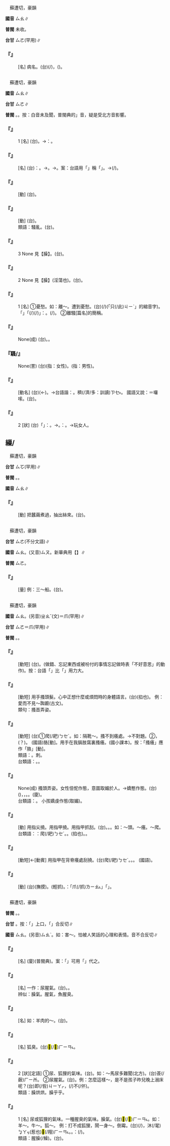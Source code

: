 
=={{ruby|瘙|ㄙㄠ}}==

　蘇遭切，豪韻

'''國音''' <rt>ㄙㄠ</rt>∥

'''普閩''' 未收。

'''台甘''' <rt>ㄙㄜ</rt>(罕用)∥

    

==='''『{{ruby|瘙|ㄙㄠ}}』'''===
: [名] 病名。(台){{ruby|小|ㄒㄧㄜˋ}}{{ruby|兒|ㆢㄧˊ}}{{ruby|/|ㄌㄧˊ}}(/{{ruby|<mark>&#xffb51;</mark>|ㆣㄧㄣˋ}}{{ruby|仔|ㄚ}}){{ruby|丌|ㆤ}}{{ruby|皮|ㄆㄨㆤˊ}}{{ruby|/|ㄆㆤˊ}}{{ruby|膚|ㄏㄨ}}{{ruby|病|ㄅㆥ˫}}{{ruby|/|ㄅㆪ˫}}{{ruby|親|ㄑㄧㄣ}}{{ruby|像|ㄑㄧㆧ˫}}{{ruby|/|ㄑㄧㆫ˫}}{{ruby|出|ㄘㄨㆵ}}{{ruby|癖|ㄆㄧㄚㆷ ͘}}，({{ruby|中|ㄉㄧㆲ}}{{ruby|醫|ㄧ}})。
    

=={{ruby|騷|ㄙㄠ}}==

　蘇遭切，豪韻

'''國音''' <rt>ㄙㄠ</rt>∥

'''台甘''' <rt>ㄙㄜ</rt>∥

'''普閩''' {{ruby|(文)|ㄙㄜ}}。{{ruby|(白)|ㄙㄠ}}。按：白音未及聞，普閩典的{{ruby|「|ㄙㄠ}}」音，疑是受北方音影響。

    

==='''『{{ruby|風|ㄈㄥ}}{{ruby|騷|ㄙㄠ}}』'''===
:1  [名] (台){{ruby|詩|ㄒㄧ}}{{ruby|經|ㄍㄧㄥ}}{{ruby|國|ㄍㆦㆶ}}{{ruby|風|ㄏㆲ}}{{ruby|及|ㄍㄚㆴ}}{{ruby|離|ㄌㄧˊ}}{{ruby|騷|ㄙㄠ}}{{ruby|二|ㄌㄧ˫}}{{ruby|/|ㄋㆭ˫}}{{ruby|大|ㄉㄞ˫}}{{ruby|/|ㄉㄨㄚ˫}}{{ruby|文|ㆠㄨㄣˊ}}{{ruby|學|ㄏㄚㆶ ͘}}{{ruby|作|ㄗㆦㆶ}}{{ruby|品|ㄆㄧㄣˋ}}。→{{ruby|泛|ㄏㄨㄢ˪}}{{ruby|指|ㄐㄧˋ}}：{{ruby|文|ㆠㄨㄣˊ}}{{ruby|學|ㄏㄚㆶ ͘}}。
    

==='''『{{ruby|騷|ㄙㄠ}}{{ruby|人|ㄖㄣˊ}}』'''===
: [名] (台){{ruby|由|ㄧㄨˊ}}{{ruby|風|ㄏㆲ}}{{ruby|騷|ㄙㄜ}}{{ruby|轉|ㄗㄨㄢˋ}}{{ruby|指|ㄐㄧˋ}}：{{ruby|文|ㆠㄨㄣˊ}}{{ruby|學|ㄏㄚㆶ ͘}}。→{{ruby|做|ㄗㄨㆤ˪}}{{ruby|/|ㄗㄜ˪}}{{ruby|詩|ㄒㄧ}}{{ruby|文|ㆠㄨㄣˊ}}{{ruby|丌|ㆤ}}{{ruby|人|ㄌㄤˊ}}。→{{ruby|特|ㄉㄧㆤㆶ ͘}}{{ruby|指|ㄐㄧˋ}}{{ruby|詩|ㄒㄧ}}{{ruby|人|ㆢㄧㄣˊ}}{{ruby|/|ㄌㄧㄣˊ}}。案：台語用「{{ruby|風|ㄏㆲ}}{{ruby|騷|ㄙㄜ}}」稱「{{ruby|愛|ㄞ˪}}{{ruby|好|ㄏㆧ˪}}{{ruby|風|ㄏㆲ}}{{ruby|花|ㄏㄨㄚ}}{{ruby|雪|ㄙㄨㄚㆵ}}{{ruby|月|ㆣㄨㄚㆵ ͘}}」。→{{ruby|愛|ㄞ˪}}{{ruby|<mark>&#xffae6;</mark>|ㄊㄧㆵ}}{{ruby|<mark>&#xffaec;</mark>|ㄊㆦˊ}}(/{{ruby|彳|ㄊㄧㆤㆶ}}{{ruby|/|ㄊㄧㆵ}}{{ruby|亍|ㄊㆦˊ}})。
    

==='''『{{ruby|騷|ㄙㄠ}}{{ruby|擾|ㄖㄠˇ}}』'''===
: [動] (台){{ruby|吵|ㄘㄚˋ}}{{ruby|鬧|ㄋㄠ˫}}{{ruby|害|ㄏㄞ˫}}{{ruby|人|ㄌㄤˊ}}{{ruby|<mark>&#xffa45;</mark>|ㆠㆤ˫}}{{ruby|/|ㆠㄨㆤ˫}}{{ruby|安|ㄢ}}{{ruby|靜|ㄐㄧㄥ˫}}。
    

==='''『{{ruby|騷|ㄙㄠ}}{{ruby|動|ㄉㄨㄥˋ}}』'''===
: [動] (台){{ruby|擾|ㄌㄧㄠˋ}}{{ruby|/|ㆢㄧㄠˋ}}{{ruby|亂|ㄌㄨㄢ˫}}{{ruby|不|ㄅㄨㆵ}}{{ruby|安|ㄢ}}。
:類語：騷亂。(台){{ruby|社|ㄒㄧㄚ˫}}{{ruby|會|ㄏㄨㆤ˫}}{{ruby|動|ㄉㆲ˫}}{{ruby|搖|ㄧㄠˊ}}{{ruby|無|ㆠㄜˊ}}{{ruby|安|ㄢ}}{{ruby|定|ㄉㄧㄥ˫}}。
:
    

==='''『{{ruby|騷|ㄙㄠ}}』'''===
:3  None 見【臊】。(台){{ruby|臭|ㄘㄠ˪}}{{ruby|鱢|ㄘㄜ}}{{ruby|味|ㆠㄧ˫}}。
    

==='''『{{ruby|騷|ㄙㄠ}}』'''===
:2  None 見【臊】(淫蕩也)。(台){{ruby|謂|ㄨㄧ˫}}{{ruby|女|ㄌㄧˋ}}{{ruby|/|ㄌㄨˋ}}{{ruby|性|ㄒㄧㄥ˪}}{{ruby|無|ㆠㄜˊ}}{{ruby|正|ㄐㄧㄥ˪}}{{ruby|經|ㄍㄧㄥ}}。
    

==='''『{{ruby|騷|ㄙㄠ}}』'''===
:1  [名] ①憂愁。如：離～。遭到憂愁。(台){{ruby|屈|ㄎㄨㆵ}}{{ruby|原|ㆣㄨㄢˊ}}{{ruby|做|ㄗㄨㆤ˪}}{{ruby|/|ㄗㄜ˪}}{{ruby|長|ㄉㆭˊ}}{{ruby|篇|ㄆㄧㄢ}}{{ruby|韻|ㄨㄣ˫}}{{ruby|文|ㆠㄨㄣˊ}}{{ruby|著|ㄉㄧㄜㆷ}}(/{{ruby|都|ㄉㄜ˫}}){{ruby|是|ㄒㄧ˫}}{{ruby|用|ㄧㆲ˫}}{{ruby|/|ㄧㄥ˫}}{{ruby|<mark>&#xffacb;</mark>|ㄗㆤ}}(「只(/此)<rt>ㄐㄧˋ</rt>{{ruby|個|ㆤˊ}}」的縮音字){{ruby|意|ㄧ˪}}{{ruby|思|ㄙㄨ˪}}{{ruby|做|ㄗㄨㆤ˪}}{{ruby|/|ㄗㄜ˪}}{{ruby|篇|ㄆㄧㄢ}}{{ruby|名|ㄇㄧㄚˊ}}。「{{ruby|騷|ㄙㄜ}}」{{ruby|字|ㄌㄧ˫}}{{ruby|/|ㆢㄧ˫}}{{ruby|後|ㄠ˫}}{{ruby|來|ㄌㄞˊ}}{{ruby|轉|ㄗㄨㄢˋ}}{{ruby|指|ㄐㄧˋ}}{{ruby|/|ㄍㄧˋ}}「{{ruby|詩|ㄒㄧ}}{{ruby|文|ㆠㄨㄣˊ}}{{ruby|丌|ㆤ}}{{ruby|載|ㄉㄞ˫}}(/{{ruby|戴|ㄉㄞ˪}}){{ruby|事|ㄐㄧ˪}}(/{{ruby|事|ㄉㄞ˫}}{{ruby|情|ㄐㄧ˪}})」{{ruby|像|ㄑㄧㆧ˫}}{{ruby|/|ㄑㄧㆫ˫}}{{ruby|講|ㄍㆲˋ}}{{ruby|→|ㄍㆲ}}：{{ruby|騷|ㄙㄜ}}{{ruby|人|ㆢㄧㄣˊ}}{{ruby|/|ㄌㄧㄣˊ}}{{ruby|墨|ㆠㄧㆤㆶ ͘}}{{ruby|客|ㄎㄧㆤㆶ}}。{{ruby|著|ㄉㄧㄜㆷ}}(/{{ruby|都|ㄉㄜ˫}}){{ruby|是|ㄒㄧ˫}}{{ruby|由|ㄧㄨˊ}}{{ruby|<mark>&#xf8f7a;</mark>|ㄐㄧㄚ}}{{ruby|起|ㄎㄧ˪}}{{ruby|源|ㆣㄨㄢˊ}}{{ruby|丌|ㆤ}}。 ②離騷[篇名]的簡稱。
    

==='''『{{ruby|騷|ㄙㄠ}}{{ruby|人|ㄖㄣˊ}}{{ruby|墨|ㄇㄛˋ}}{{ruby|客|ㄎㄜˋ}}』'''===
: None(成) (台){{ruby|騷|ㄙㄜ}}{{ruby|人|ㆢㄧㄣˊ}}{{ruby|/|ㄌㄧㄣˊ}}{{ruby|墨|ㆠㄧㆤㆶ ͘}}{{ruby|客|ㄎㄧㆤㆶ}}。{{ruby|愛|ㄞ˪}}{{ruby|好|ㄏㆧ˪}}{{ruby|風|ㄏㆲ}}{{ruby|月|ㆣㄨㄚㆵ ͘}}{{ruby|吟|ㆣㄧㆬˊ}}{{ruby|詩|ㄒㄧ}}{{ruby|作|ㄗㄜ˪}}{{ruby|賦|ㄏㄨ˪}}{{ruby|丌|ㆤ}}{{ruby|人|ㄌㄧㄣˊ}}{{ruby|/|ㆢㄧㄣˊ}}{{ruby|士|ㄙㄨ˫}}。
    

==='''『騷/{{ruby|臊|ㄙㄠ}}{{ruby|勁|ㄐㄧㄥˋ}}{{ruby|兒|ㄦ}}』'''===
: None(詈) (台){{ruby|嬈|ㄏㄧㄠˊ}}{{ruby|←|ㆢㄧㄠˊ}}{{ruby|體|ㄊㆤˋ}}(指：女性)。{{ruby|臭|ㄘㄠ˪}}{{ruby|臊|ㄘㄜ}}{{ruby|神|ㄒㄧㄣˊ}}(指：男性)。
    

==='''『{{ruby|牢|ㄌㄠˊ}}{{ruby|騷|ㄙㄠ}}』'''===
: [動名] (台){{ruby|心|ㄒㄧㆬ}}{{ruby|內|ㄌㄞ˫}}{{ruby|拗|ㄠˋ}}(←{{ruby|抑|ㄧㆤㆶ}}){{ruby|鬱|ㄨㆵ}}{{ruby|不|ㄅㄨㆵ}}{{ruby|平|ㄅㄧㄥˊ}}。→台語諧：{{ruby|囉|ㄌㄜˊ}}{{ruby|唆|ㄙㄜ}}。{{ruby|話|ㄨㆤ˫}}穧(/濟/多：訓讀)<rt>ㄗㆤ˫</rt>{{ruby|/|ㄗㄨㆤ˫}}{{ruby|麻|ㄇㄚˊ}}{{ruby|煩|ㄏㄨㄢˊ}}。 國語又說：{{ruby|嚕|ㄌㄨ}}{{ruby|囌|·ㄙㄨ}}＝囉嗦。(台){{ruby|厚|ㄍㄠ˫}}{{ruby|話|ㄨㆤ˫}}{{ruby|屎|ㄙㄞˋ}}。
    

==='''『{{ruby|風|ㄈㄥ}}{{ruby|騷|ㄙㄠ}}』'''===
:2  [狀] (台){{ruby|由|ㄧㄨˊ}}{{ruby|前|ㄐㄧㄥˊ}}{{ruby|項|ㄏㄤ˫}}「{{ruby|文|ㆠㄨㄣˊ}}{{ruby|學|ㄏㄚㆶ ͘}}」{{ruby|一|ㄧㆵ}}{{ruby|解|ㄍㄞˋ}}{{ruby|再|ㄗㄞ˪}}{{ruby|轉|ㄗㄨㄢˋ}}{{ruby|指|ㄐㄧˋ}}：{{ruby|愛|ㄞ˪}}{{ruby|玩|ㄨㄢˋ}}{{ruby|賞|ㄒㄧㆫˋ}}{{ruby|/|ㄒㄧㆧˋ}}{{ruby|風|ㄏㆲ}}{{ruby|花|ㄏㄨㄚ}}{{ruby|雪|ㄙㄨㄚㆵ}}{{ruby|月|ㆣㄨㄚㆵ ͘}}。→{{ruby|風|ㄏㆲ}}{{ruby|流|ㄌㄧㄨˊ}}。{{ruby|台|ㄉㄞˊ}}{{ruby|語|ㆣㄨˋ}}{{ruby|/|ㆣㄧˋ}}{{ruby|再|ㄗㄞ˪}}{{ruby|轉|ㄗㄨㄢˋ}}{{ruby|指|ㄐㄧˋ}}：{{ruby|愛|ㄞ˪}}{{ruby|四|ㄒㄧ˪}}{{ruby|界|ㄍㆤ˪}}{{ruby|/|ㄍㄨㆤ˪}}{{ruby|遊|ㄧㄨˊ}}{{ruby|樂|ㄌㆦㆶ ͘}}。→玩女人。
    

==繅/{{ruby|繰|ㄙㄠ}}==

　蘇遭切，豪韻

'''台甘''' <rt>ㄙㆦ</rt>(罕用)∥

'''普閩''' {{ruby|(文)|ㄙㄜ}}。{{ruby|(白)|ㄙㄠ}}。

'''國音''' <rt>ㄙㄠ</rt>∥

    

==='''『{{ruby|繅|ㄙㄠ}}』'''===
: [動] 把蠶繭煮過，抽出絲來。(台){{ruby|煮|ㄐㄧˋ}}{{ruby|/|ㄗㄨˋ}}{{ruby|娘|ㄋㄧㄨˊ}}{{ruby|仔|ㄚ}}{{ruby|繭|ㄍㄧㄢˋ}}{{ruby|抽|ㄊㄧㄨ}}{{ruby|繹|ㄧㆤㆶ ͘}}{{ruby|蠶|ㄘㆰˊ}}{{ruby|絲|ㄒㄧ}}。
    

=={{ruby|艘|ㄙㄠ}}==

　蘇遭切，豪韻

'''台甘''' <rt>ㄙㄜ</rt>{{ruby|。|ㄙㆦ}}(不分文語)∥

'''國音''' <rt>ㄙㄠ</rt>。(又音)<rt>ㄙㄡ</rt>。新華典用【{{ruby|艘|ㄙㄡ}}】∥

'''普閩''' <rt>ㄙㄜ</rt>。

    

==='''『{{ruby|艘|ㄙㄠ}}』'''===
: [量] 例：三～船。(台){{ruby|三|ㄙㆩ}}{{ruby|隻|ㄐㄧㄚㆷ}}{{ruby|船|ㄗㄨㄣˊ}}。
    

=={{ruby|搔|ㄙㄠ}}==

　蘇遭切，豪韻

'''國音''' <rt>ㄙㄠ</rt>。(另音)<rt>ㄓㄠˇ</rt>(文)＝爪(罕用)∥

'''台甘''' <rt>ㄙㄜ</rt>{{ruby|。|ㆢㄧㄠˋ}}＝爪(罕用)∥

'''普閩''' {{ruby|(文)|ㄙㄜ}}。{{ruby|(白)|ㄙㄠ}}。

    

==='''『{{ruby|搔|ㄙㄠ}}{{ruby|頭|ㄊㄠˊ}}』'''===
: [動短] (台){{ruby|搔|ㄙㄜ}}{{ruby|頭|ㄊㄠˊ}}{{ruby|殼|ㄎㄚㆶ}}。{{ruby|控|ㄎㄤ˪}}{{ruby|頭|ㄊㄠˊ}}{{ruby|殼|ㄎㄚㆶ}}(做錯、忘記東西或被吩付的事情忘記做時表「不好意思」的動作)。按：台語「{{ruby|控|ㄎㄤ˪}}」比「{{ruby|抓|ㆢㄧㄠ˪}}{{ruby|/|ㄌㄧㄠ˪}}」用力大。
    

==='''『{{ruby|搔|ㄙㄠ}}{{ruby|首|ㄕㄡˇ}}』'''===
: [動短] 用手搔頭髮。心中正想什麼或煩悶時的身體語言。(台){{ruby|控|ㄎㄤ˪}}(掐也){{ruby|頭|ㄊㄠˊ}}{{ruby|殼|ㄎㄚㆶ}}。 例：愛而不見～踟躕(古文)。
:類句：搔首弄姿。
:
    

==='''『{{ruby|搔|ㄙㄠ}}{{ruby|癢|ㄧㄤˇ}}』'''===
: [動短] (台)①爬(/耙)<rt>ㄅㆤˊ</rt>{{ruby|癢|ㄐㄧㆧ˫}}{{ruby|/|ㄐㄧㆫ˫}}。如：隔靴～。搔不到癢處。→不對題。②{{ruby|撓|ㄫㄧㄠ}}，{{ruby|<mark>&#xf91c7;</mark>|ㆠㄨ˫}}{{ruby|知|ㄉㄧ}}(？)。 (國語)胳{{ruby|肢|·ㄓ}}[動]。用手在我膈肢窩裏搔癢。(國小課本)。按：「搔癢」應作「胳{{ruby|肢|·ㄓ}}」[動]。
:類語：{{ruby|撓|ㄋㄠˊ}}。刺{{ruby|撓|·ㄋㄠˊ}}。
:
:台類語：{{ruby|抓|ㄌㄧㄠ˪}}{{ruby|/|ㆢㄧㄠ˪}}。{{ruby|控|ㄎㄤ˪}}。
:
    

==='''『{{ruby|搔|ㄙㄠ}}{{ruby|首|ㄕㄡˇ}}{{ruby|弄|ㄋㄨㄥˋ}}{{ruby|姿|ㄗ}}』'''===
: None(成) 搔頭弄姿。女性忸怩作態，意圖取媚於人。→嬌憨作態。(台){{ruby|女|ㄌㄧˋ}}{{ruby|/|ㄌㄨˋ}}{{ruby|性|ㄒㄧㄥ˪}}({{ruby|無|ㆠㄜˊ}}{{ruby|戴|ㄉㄞ˪}}{{ruby|無|ㆠㄜˊ}}{{ruby|事|ㄐㄧ˪}}){{ruby|摸|ㆠㆲ}}{{ruby|頭|ㄊㄠˊ}}{{ruby|鬃|ㄗㄤ}}，{{ruby|<mark>&#xffea2;</mark>|ㄉㄧㄜㆷ}}{{ruby|衫|ㄙㆩ}}{{ruby|裾|ㄍㄧ}}{{ruby|/|ㄍㄨ}}，{{ruby|格|ㄍㄧㆤㆶ}}{{ruby|一|ㄐㄧㆵ ͘}}{{ruby|個|ㆤˊ}}{{ruby|體|ㄊㆤˋ}}{{ruby|態|ㄊㄞ˪}}。{{ruby|<mark>&#xffa49;</mark>|ㆠㆤㆷ}}{{ruby|/|ㆠㄨㆤㆷ}}{{ruby|引|ㄧㄣˋ}}{{ruby|人|ㄌㄤˊ}}{{ruby|丌|ㆤ}}{{ruby|注|ㄗㄨ˪}}{{ruby|意|ㄧ˪}}。(廈){{ruby|挽|ㆠㄢˋ}}{{ruby|頭|ㄊㄠˊ}}{{ruby|折|ㄐㄧㆷ ͘}}{{ruby|脰|ㄉㄠ˫}}。
:台類語：{{ruby|扭|ㄫㄧㄨˋ}}{{ruby|頭|ㄊㄠˊ}}{{ruby|銌|ㄗㄨㄣ˫}}{{ruby|脰|ㄉㄠ˫}}。 小孩嬌虔作態(取媚)。
:
    

==='''『{{ruby|搔|ㄙㄠ}}』'''===
: [動] 用指尖撓。用指甲撓。用指甲抓刮。(台){{ruby|扒|ㄅㆤˊ}}。{{ruby|爬|ㄅㆤˊ}}。{{ruby|耙|ㄅㆤˊ}}。如：～頭。～癢。～爬。
:台類語：{{ruby|搔|ㆢㄧㄠ˪}}：爬(/耙)<rt>ㄅㆤˊ</rt>。{{ruby|抓|ㄌㄧㄠ˪}}{{ruby|/|ㆢㄧㄠ˪}}。{{ruby|控|ㄎㄤ˪}}(掐也)。{{ruby|撓|ㄫㄧㄠˋ}}。
:
    

==='''『{{ruby|搔|ㄙㄠ}}{{ruby|背|ㄅㄟˋ}}』'''===
: [動短]←[動賓] 用指甲在背脊癢處刮撓。(台)爬(/耙)<rt>ㄅㆤˊ</rt>{{ruby|尻|ㄎㄚ}}{{ruby|脊|ㄐㄧㄚㆷ}}。{{ruby|抓|ㆢㄧㆯ˪}}{{ruby|/|ㄌㄧㄠ˪}}{{ruby|癢|ㄐㄧㆧ˫}}{{ruby|/|ㄐㄧㆫ˫}}。{{ruby|爬|ㄅㆤˊ}}{{ruby|癢|ㄐㄧㆧ˫}}{{ruby|/|ㄐㄧㆫ˫}}。 (國語){{ruby|搔|ㄙㄠ}}{{ruby|癢|ㄧㄤˇ}}。
    

==='''『{{ruby|搔|ㄙㄠ}}{{ruby|爬|ㄆㄚˊ}}』'''===
: [動] (台){{ruby|搔|ㄙㄜ}}(撫摸)。{{ruby|爬|ㄅㆤˊ}}(輕抓)。{{ruby|按|ㄢ˪}}：{{ruby|臺|ㄉㄞˊ}}{{ruby|語|ㆣㄨˋ}}{{ruby|/|ㆣㄧˋ}}「爪(/抓)<rt>ㄌㄧㄠ˪</rt>{{ruby|/|ㆢㄧㆯ˪}}」{{ruby|比|ㄅㄧˋ}}「{{ruby|爬|ㄅㆤˊ}}」{{ruby|用|ㄧㆲ˫}}{{ruby|力|ㄌㄚㆵ ͘}}{{ruby|重|ㄉㄤ˫}}。
    

=={{ruby|臊|ㄙㄠ}}==

　蘇遭切，豪韻

'''普閩''' {{ruby|(文)|ㄙㄜ}}。{{ruby|(白)|ㄘㄜ}}。

'''台甘''' {{ruby|(文)|ㄘㄜ}}{{ruby|。|ㄙㄜ}}。按：「{{ruby|臊|ㄘㄜ}}」上口，「{{ruby|臊|ㄙㄜ}}」合反切∥

'''國音''' <rt>ㄙㄠ</rt>。(另音)<rt>ㄙㄠˋ</rt>。如：害～。怕被人笑話的心理和表情。音不合反切∥

    

==='''『{{ruby|腥|ㄒㄧㄥ}}{{ruby|臊|ㄙㄠ}}』'''===
: [名] (廈){{ruby|臊|ㄘㄜ}}{{ruby|<mark>&#xf9adf;</mark>|ㄏㄧㄢ˪}}(普閩典)。案：「{{ruby|臊|ㄘㄜ}}」可用「{{ruby|鱢|ㄘㄜ}}」代之。
    

==='''『{{ruby|尿|ㄋㄧㄠˋ}}{{ruby|臊|ㄙㄠ}}{{ruby|氣|ㄑㄧˋ}}』'''===
: [名] 一作：尿腥氣。(台){{ruby|臭|ㄘㄠ˪}}{{ruby|尿|ㆢㄧㄜ˫}}{{ruby|/|ㄌㄧㄜ˫}}{{ruby|破|ㄆㄨㄚ˪}}{{ruby|味|ㆠㄧ˫}}。{{ruby|臭|ㄘㄠ˪}}{{ruby|尿|ㆢㄧㄜ˫}}{{ruby|/|ㄌㄧㄜ˫}}{{ruby|蘞|ㄏㄧㆰ}}{{ruby|味|ㆠㄧ˫}}。
:辨似：臊氣。腥氣，魚腥臭。
:
    

==='''『{{ruby|臊|ㄙㄠ}}{{ruby|味|ㄨㄟˋ}}』'''===
: [名] 如：羊肉的～。(台){{ruby|羊|ㄧㆧˊ}}{{ruby|/|ㄧㆫˊ}}{{ruby|肉|ㆠㄚㆷ}}{{ruby|<mark>&#xffbbf;</mark>|ㄏㄧㄢ˪}}。
    

==='''『{{ruby|狐|ㄏㄨˊ}}{{ruby|臊|ㄙㄠ}}』'''===
: [名] 狐臭。(台){{ruby|羊|ㄧㆫˊ}}{{ruby|/|ㄧㆧˊ}}{{ruby|公|ㄍㆲˋ}}<mark>&#xffbbf;</mark>(/<mark>&#xffbcc;</mark>)<rt>ㄏㄧㄢ˪</rt>。
    

==='''『{{ruby|臊|ㄙㄠ}}』'''===
:2  [狀][定語] ①尿、狐狸的氣味。(台){{ruby|臭|ㄘㄠ˪}}{{ruby|尿|ㆢㄧㄜ˫}}{{ruby|/|ㄌㄧㄜ˫}}{{ruby|蘞|ㄏㄧㆰ}}。如：～馬尿多難聞(北方)。(台){{ruby|馬|ㆠㆤˋ}}{{ruby|尿|ㆢㄧㄜ˫}}{{ruby|/|ㄌㄧㄜ˫}}{{ruby|丌|ㆤ}}{{ruby|臭|ㄘㄠ˪}}{{ruby|尿|ㆢㄧㄜ˫}}{{ruby|/|ㄌㄧㄜ˫}}薟(/蘞)<rt>ㄏㄧㆰ</rt>{{ruby|味|ㆠㄧ˫}}{{ruby|<mark>&#xffa45;</mark>|ㆠㆤ˫}}{{ruby|/|ㆠㄨㆤ˫}}{{ruby|鼻|ㄆㆪ˫}}{{ruby|得|ㄉㄧㆵ}}。 ②尿腥氣。(台){{ruby|臭|ㄘㄠ˪}}{{ruby|尿|ㆢㄧㄜ˫}}{{ruby|/|ㄌㄧㄜ˫}}{{ruby|破|ㄆㄨㄚ˪}}{{ruby|味|ㆠㄧ˫}}。例：怎麼這樣～，是不是孩子昨兒晚上溺床呢？(台){{ruby|哪|ㄋㄚˋ}}即(/呰)<rt>ㄐㄧㄚㆷ</rt>{{ruby|恁|ㄌㄧㄣ˪}}{{ruby|臭|ㄘㄠ˪}}{{ruby|尿|ㆢㄧㄜ˫}}{{ruby|/|ㄌㄧㄜ˫}}{{ruby|破|ㄆㄨㄚ˪}}{{ruby|味|ㆠㄧ˫}}，{{ruby|<mark>&#xffb51;</mark>|ㆣㄧㄣˋ}}{{ruby|仔|ㄚ}}{{ruby|昨|ㄗㄚ˫}}{{ruby|暗|ㆰ˪}}{{ruby|洩|ㄒㄧㄚㆵ}}{{ruby|→|ㄘㄨㄚ˫}}(/{{ruby|泄|ㄒㄧㄚㆴ}}{{ruby|/|ㄘㄨㄚ˫}}){{ruby|尿|ㆢㄧㄜ˫}}{{ruby|/|ㄌㄧㄜ˫}}{{ruby|是|ㄒㄧ˫}}不(/伓){{ruby|·|ㆬ˫}}。
:類語：臊烘烘。臊乎乎。
:
    

==='''『{{ruby|臊|ㄙㄠ}}』'''===
:1  [名] 尿或狐狸的氣味。一種腥臭的氣味。臊氣。(台){{ruby|臭|ㄘㄠ˪}}<mark>&#xffbcc;</mark>(/<mark>&#xf9adf;</mark>)<rt>ㄏㄧㄢ˪</rt>。如：羊～。牛～。狐～。 例：打不成狐狸，鬧一身～。倒霉。(台){{ruby|狐|ㄏㆦˊ}}{{ruby|狸|ㄌㄧˊ}}(/{{ruby|貓|ㆠㄚˊ}}{{ruby|仔|ㄚ}}){{ruby|掠|ㄌㄧㄚㆷ ͘}}{{ruby|無|ㆠㄜˊ}}{{ruby|著|ㄉㄧㄜㆷ ͘}}，沐(/毣)<rt>ㆠㄚㆶ</rt>{{ruby|著|ㄉㄧㄜㆷ ͘}}(惹也){{ruby|一|ㄐㄧㆵ ͘}}{{ruby|身|ㄒㄧㄣ}}{{ruby|臭|ㄘㄠ˪}}<mark>&#xffbcc;</mark>(/羶)<rt>ㄏㄧㄢ˪</rt>{{ruby|味|ㆠㄧ˫}}。{{ruby|討|ㄊㄜˋ}}{{ruby|衰|ㄙㄨㆤ}}{{ruby|<mark>&#xffb4e;</mark>|ㆠㄞˋ}}。{{ruby|比|ㄅㄧˋ}}{{ruby|喻|ㄌㄨ˫}}{{ruby|/|ㆡㄨ˫}}：{{ruby|無|ㆠㄜˊ}}{{ruby|利|ㄌㄧ˫}}{{ruby|益|ㄧㆤㆶ}}{{ruby|顛|ㄉㄧㄢ}}{{ruby|倒|ㄉㄜ˪}}{{ruby|了|ㄌㄧㄠˋ}}(/{{ruby|損|ㄙㄨㄣˋ}}{{ruby|失|ㄒㄧㆵ}})。
:類語：腥臊(/鱢)。(台){{ruby|臭|ㄘㄠ˪}}{{ruby|臊|ㄘㄜ}}。
:
    
